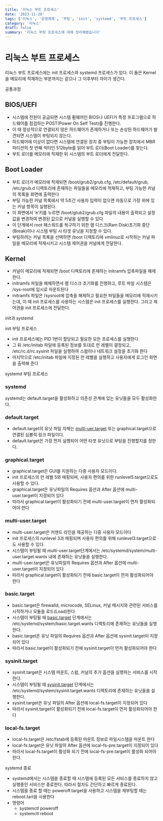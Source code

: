 ```yaml
---
title: '리눅스 부트 프로세스'
date: '2023-11-20'
tags: ['리눅스', '운영체제', '부팅', 'init', 'systemd', '부트 프로세스']
category: '리눅스'
draft: false
summary: '리눅스 부팅 프로세스에 대해 정리해봤습니다'
---
```


# 리눅스 부트 프로세스

리눅스 부트 프로세스에는 init 프로세스와 systemd 프로세스가 있다. 이 둘은 Kernel을 메모리에 적재하는 부분까지는 같으나 그 이후부터 차이가 생긴다.

<BackColorh1 color="mint"> 공통과정 </BackColorh1>

## BIOS/UEFI

- 시스템에 전원이 공급되면 시스템 펌웨어인 BIOS나 UEFI가 특정 프로그램으로 하드웨어를 점검하는 POST(Power On Self Test)를 진행한다.
- 이 때 정상적으로 연결되지 않은 하드웨어가 존재하거나 또는 손상된 하드웨어가 발견되면 시스템이 부팅되지 않는다.
- 하드웨어에 이상이 없다면 시스템에 연결된 장치 중 부팅이 가능한 장치에서 MBR 파티션의 첫 번째 섹터인 512byte를 읽어 부트 로더(Boot Loader)를 찾는다.
- 부트 로더를 메모리에 적재한 뒤 시스템의 부트 로더에게 전달한다.

## Boot Loader

- 부트 로더가 메모리에 적재되면 /boot/grub2/grub.cfg, /etc/default/grub, /etc/grub.d 디렉토리에 존재하는 파일들을 메모리에 적재하고, 부팅 가능한 커널의 목록을 화면에 출력한다
- 부팅 가능한 커널 목록에서 약 5초간 사용자 입력이 없으면 자동으로 가장 위에 있는 커널 항목이 실행된다.
- 이 화면에서 ‘e’키를 누르면 /boot/gtub2/grub.cfg 파일의 내용이 출력되고 설정 값을 변경하여 변경된 값으로 커널을 실행할 수 있다
- 이 단계에서 root 패스워드를 복구하기 위한 램 디스크(Ram Disk)초기화 중단(Break)이나 시스템 부팅 시 타겟 유닛을 지정할 수 있다.
- 부팅하려는 커널 목록을 선택하면 /boot 디렉토리에 vmlinuz로 시작하는 커널 파일을 메모리에 적재시키고 시스템 제어권을 커널에게 전달한다.

## Kernel

- 커널이 메모리에 적재되면 /boot 디렉토리에 존재하는 initramfs 압축파일을 해제한다.
- initramfs 파일을 해체하면서 램 디스크 초기화를 진행하고, 루트 파일 시스템은 /sys-root에 임시로 마운트된다
- initramfs 파일은 /sysroot에 압축을 해제하고 필요한 파일들을 메모리에 적재시키는데, 이 때 init 프로세스를 사용하는 시스템은 init 프로세스를 실행한다. 그리고 제어권을 init 프로세스에 전달한다.

<BackColorh1 color="mint"> init과 systemd </BackColorh1>

<BackColorh2 color="ozum">init 부팅 프로세스</BackColorh2>

- init 프로세스에는 PID 1번이 할당되고 필요한 모든 프로세스를 실행한다
- 그 뒤 /etc/initab 파일에 등록된 정보를 토대로 런 레벨이 결정되고, /etc/rc.d/rc.sysinit 파일을 실행하여 스왑이나 네트워크 설정을 초기화 한다
- 마지막으로 /etc/initab 파일에 지정된 런 레벨을 실행하고 사용자에게 로그인 화면을 출력해 준다

<BackColorh2 color="ozum">systemd 부팅 프로세스</BackColorh2>

### systemd

systemd는 default.target을 활성화하고 의존성 관계에 있는 유닛들을 모두 활성화한다.

### default.target

- default.target의 유닛 파일 자체는 [multi-uer.target](http://multi-uer.target) 또는 graphical.target으로 연결된 심볼릭 링크 파일이다.
- default.target은 가장 먼저 실행되어 어떤 타겟 유닛으로 부팅을 진행할지를 정한다.

### graphical.target

- graphical.target은 GUI를 지원하는 다중 사용자 모드이다.
- init 프로세스의 런 레벨 5와 매핑되며, 사용자 편의를 위한 runlevel5.target으로도 사용할 수 있다.
- graphical.target은 유닛파일의 Requires 옵션과 After 옵션에 multi-user.target이 지정되어 있다
- 따라서 graphical.target이 활성화되기 전에 multi-user.target이 먼저 활성화되어야 한다

### multi-user.target

- multi-user.target은 커맨드 라인을 제공하는 다중 사용자 모드이다
- init 프로세스의 runlevel 3과 매핑되며 사용자 편의를 위해 runlevel3.target으로도 사용할 수 있다.
- 시스템이 부팅될 때 multi-user.target단계에서는 /etc/systemd/system/multi-user.target.wants 내에 존재하는 유닛들을 실행한다.
- multi-user.target은 유닛파일의 Requires 옵션과 After 옵션에 multi-user.target이 지정되어 있다
- 따라서 graphical.target이 활성화되기 전에 basic.target이 먼저 활성화되어야 한다

### basic.target

- basic.target은 firewalld, microcode, SELinux, 커널 메시지와 관련된 서비스를 시작하거나 모듈을 로드(Load)한다
- 시스템이 부팅될 때 [basic.target](http://basic.target) 단계에서는 /etc/systemd/system/basic.target.wants 디렉토리에 존재하는 유닛들을 실행한다.
- basic.target은 유닛 파일의 Requires 옵션과 After 옵션에 sysinit.target이 지정되어 있다
- 따라서 basic.target이 활성화되기 전에 sysinit.target이 먼저 활성화되어야 한다

### sysinit.target

- sysinit.target은 시스템 마운트, 스왑, 커널의 추가 옵션을 실행하는 서비스를 시작한다.
- 시스템이 부팅될 때 [sysinit.target](http://sysinit.target) 단계에서는 /etc/systemd/system/sysinit.target.wants 디렉토리에 존재하는 유닛들을 실행한다.
- sysinit.target은 유닛 파일의 After 옵션에 local-fs.target이 지정되어 있다
- 따라서 sysinit.target이 활성화되기 전에 local-fs.target이 먼저 활성화되어야 한다

### local-fs.target

- local-fs.target은 /etc/fstab에 등록된 마운트 정보로 파일시스템을 마운트 한다
- local-fs.target은 유닛 파일의 After 옵션에 local-fs-pre.target이 지정되어 있다
- 따라서 local-fs.target이 활성화 되기 전에 local-fs-pre.target이 활성화 되어야 한다.

<BackColorh2 color="ozum">systemd 종료</BackColorh2>

- systemd에서는 시스템을 종료할 때 시스템에 등록된 모든 서비스를 종료하지 않고 실행중인 서비스만 종료한다. 따라서 절차도 간단하고 빠르게 종료된다.
- 시스템을 종료 할 때는 poweroff.target을 사용하고 시스템을 재부팅할 때는 reboot.tart을 사용한다
- 명령어
  - systemctl poweroff
  - systemctl reboot
